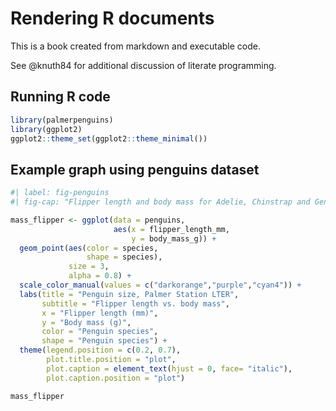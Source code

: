# Rendering R documents

This is a book created from markdown and executable code.

See @knuth84 for additional discussion of literate programming.

## Running R code

```r
library(palmerpenguins)
library(ggplot2)
ggplot2::theme_set(ggplot2::theme_minimal())
```

## Example graph using penguins dataset

```r
#| label: fig-penguins
#| fig-cap: "Flipper length and body mass for Adelie, Chinstrap and Gentoo Penguins"

mass_flipper <- ggplot(data = penguins, 
                       aes(x = flipper_length_mm,
                           y = body_mass_g)) +
  geom_point(aes(color = species, 
                 shape = species),
             size = 3,
             alpha = 0.8) +
  scale_color_manual(values = c("darkorange","purple","cyan4")) +
  labs(title = "Penguin size, Palmer Station LTER",
       subtitle = "Flipper length vs. body mass",
       x = "Flipper length (mm)",
       y = "Body mass (g)",
       color = "Penguin species",
       shape = "Penguin species") +
  theme(legend.position = c(0.2, 0.7),
        plot.title.position = "plot",
        plot.caption = element_text(hjust = 0, face= "italic"),
        plot.caption.position = "plot")

mass_flipper
```
